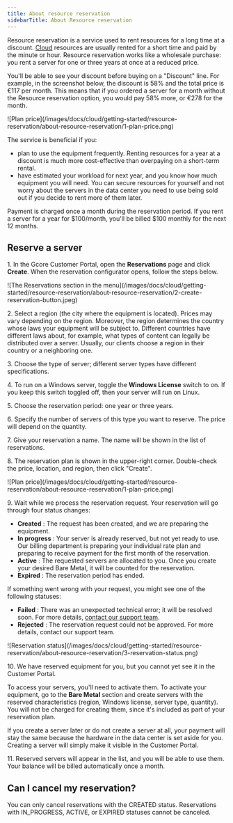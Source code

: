 ---
title: About resource reservation
sidebarTitle: About Resource reservation
---

Resource reservation is a service used to rent resources for a long time at a discount. [Cloud](https://gcore.com/cloud) resources are usually rented for a short time and paid by the minute or hour. Resource reservation works like a wholesale purchase: you rent a server for one or three years at once at a reduced price.

You'll be able to see your discount before buying on a "Discount" line. For example, in the screenshot below, the discount is 58% and the total price is €117 per month. This means that if you ordered a server for a month without the Resource reservation option, you would pay 58% more, or €278 for the month.


<Frame>![Plan price](/images/docs/cloud/getting-started/resource-reservation/about-resource-reservation/1-plan-price.png)</Frame>



The service is beneficial if you:

  * plan to use the equipment frequently. Renting resources for a year at a discount is much more cost-effective than overpaying on a short-term rental.
  * have estimated your workload for next year, and you know how much equipment you will need. You can secure resources for yourself and not worry about the servers in the data center you need to use being sold out if you decide to rent more of them later.



Payment is charged once a month during the reservation period. If you rent a server for a year for $100/month, you'll be billed $100 monthly for the next 12 months.

## Reserve a server

1\. In the Gcore Customer Portal, open the **Reservations** page and click **Create**. When the reservation configurator opens, follow the steps below.


<Frame>![The Reservations section in the menu](/images/docs/cloud/getting-started/resource-reservation/about-resource-reservation/2-create-reservation-button.jpeg)</Frame>



2\. Select a region (the city where the equipment is located). Prices may vary depending on the region. Moreover, the region determines the country whose laws your equipment will be subject to. Different countries have different laws about, for example, what types of content can legally be distributed over a server. Usually, our clients choose a region in their country or a neighboring one.

3\. Choose the type of server; different server types have different specifications.

4\. To run on a Windows server, toggle the **Windows License** switch to on. If you keep this switch toggled off, then your server will run on Linux.

5\. Choose the reservation period: one year or three years.

6\. Specify the number of servers of this type you want to reserve. The price will depend on the quantity.

7\. Give your reservation a name. The name will be shown in the list of reservations.

8\. The reservation plan is shown in the upper-right corner. Double-check the price, location, and region, then click "Create".


<Frame>![Plan price](/images/docs/cloud/getting-started/resource-reservation/about-resource-reservation/1-plan-price.png)</Frame>



9\. Wait while we process the reservation request. Your reservation will go through four status changes:

  * **Created** : The request has been created, and we are preparing the equipment.
  * **In progress** : Your server is already reserved, but not yet ready to use. Our billing department is preparing your individual rate plan and preparing to receive payment for the first month of the reservation.
  * **Active** : The requested servers are allocated to you. Once you create your desired Bare Metal, it will be counted for the reservation.
  * **Expired** : The reservation period has ended.



If something went wrong with your request, you might see one of the following statuses:

  * **Failed** : There was an unexpected technical error; it will be resolved soon. For more details, [contact our support team](mailto:support@gcore.com).
  * **Rejected** : The reservation request could not be approved. For more details, contact our support team.




<Frame>![Reservation status](/images/docs/cloud/getting-started/resource-reservation/about-resource-reservation/3-reservation-status.png)</Frame>



10\. We have reserved equipment for you, but you cannot yet see it in the Customer Portal.

To access your servers, you'll need to activate them. To activate your equipment, go to the **Bare Metal** section and create servers with the reserved characteristics (region, Windows license, server type, quantity). You will not be charged for creating them, since it's included as part of your reservation plan.

If you create a server later or do not create a server at all, your payment will stay the same because the hardware in the data center is set aside for you. Creating a server will simply make it visible in the Customer Portal.

11\. Reserved servers will appear in the list, and you will be able to use them. Your balance will be billed automatically once a month.

## Can I cancel my reservation?

You can only cancel reservations with the CREATED status. Reservations with IN_PROGRESS, ACTIVE, or EXPIRED statuses cannot be canceled.